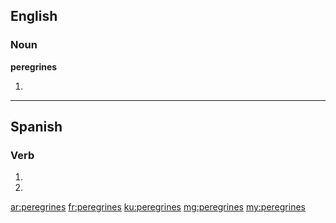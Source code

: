 ==English==

===Noun===
'''peregrines'''

# {{plural of|[[peregrine]]}}

----

==Spanish==
 
===Verb===
{{es-verb-form|peregrinar}}
 
# {{es-verb form of|ending=ar|mood=imperative|sense=negative|pers=2|formal=no|number=singular|peregrinar}}
# {{es-verb form of|ending=ar|mood=subjunctive|tense=present|pers=2|formal=no|number=singular|peregrinar}}

[[ar:peregrines]]
[[fr:peregrines]]
[[ku:peregrines]]
[[mg:peregrines]]
[[my:peregrines]]